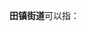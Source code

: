 '''田镇街道'''可以指：
{{PRC admin/disambig|37/03/22/001/000|42/11/82/003/000}}
{{disambig|cat=四字乡级行政区划消歧义}}